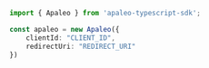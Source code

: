 ```typescript index.ts
import { Apaleo } from 'apaleo-typescript-sdk';

const apaleo = new Apaleo({
    clientId: "CLIENT_ID",
    redirectUri: "REDIRECT_URI"
})
```